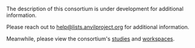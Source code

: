 The description of this consortium is under development for additional information.

Please reach out to [help@lists.anvilproject.org](mailto:help@lists.anvilproject.org) for additional information.

Meanwhile, please view the consortium's [studies]({asPath}/studies) and [workspaces]({asPath}/workspaces).
